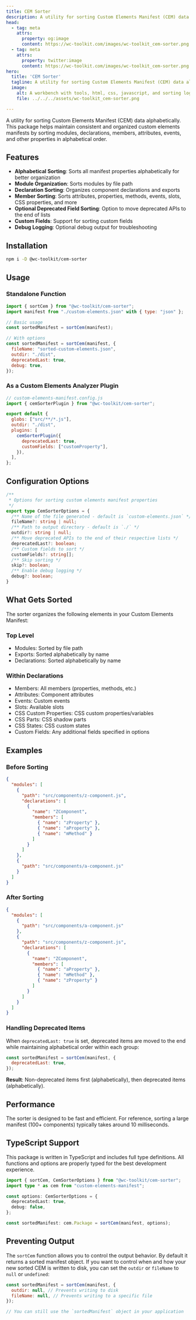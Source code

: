 ```yaml
---
title: CEM Sorter
description: A utility for sorting Custom Elements Manifest (CEM) data alphabetically.
head:
  - tag: meta
    attrs:
      property: og:image
      content: https://wc-toolkit.com/images/wc-toolkit_cem-sorter.png
  - tag: meta
    attrs:
      property: twitter:image
      content: https://wc-toolkit.com/images/wc-toolkit_cem-sorter.png
hero:
  title: 'CEM Sorter'
  tagline: A utility for sorting Custom Elements Manifest (CEM) data alphabetically.
  image:
    alt: A workbench with tools, html, css, javascript, and sorting logos
    file: ../../../assets/wc-toolkit_cem-sorter.png

---
```


A utility for sorting Custom Elements Manifest (CEM) data alphabetically. 
This package helps maintain consistent and organized custom elements manifests by sorting modules, declarations, members, attributes, events, and other properties in alphabetical order.

## Features

- **Alphabetical Sorting**: Sorts all manifest properties alphabetically for better organization
- **Module Organization**: Sorts modules by file path
- **Declaration Sorting**: Organizes component declarations and exports
- **Member Sorting**: Sorts attributes, properties, methods, events, slots, CSS properties, and more
- **Optional Deprecated Field Sorting**: Option to move deprecated APIs to the end of lists
- **Custom Fields**: Support for sorting custom fields
- **Debug Logging**: Optional debug output for troubleshooting

## Installation

```bash
npm i -D @wc-toolkit/cem-sorter
```

## Usage

### Standalone Function

```javascript
import { sortCem } from "@wc-toolkit/cem-sorter";
import manifest from "./custom-elements.json" with { type: "json" };

// Basic usage
const sortedManifest = sortCem(manifest);

// With options
const sortedManifest = sortCem(manifest, {
  fileName: "sorted-custom-elements.json",
  outdir: "./dist",
  deprecatedLast: true,
  debug: true,
});
```

### As a Custom Elements Analyzer Plugin

```javascript
// custom-elements-manifest.config.js
import { cemSorterPlugin } from "@wc-toolkit/cem-sorter";

export default {
  globs: ["src/**/*.js"],
  outdir: "./dist",
  plugins: [
    cemSorterPlugin({
      deprecatedLast: true,
      customFields: ["customProperty"],
    }),
  ],
};
```

## Configuration Options

```ts
/**
 * Options for sorting custom elements manifest properties
 */
export type CemSorterOptions = {
  /** Name of the file generated - default is `custom-elements.json` */
  fileName?: string | null;
  /** Path to output directory - default is `./` */
  outdir?: string | null;
  /** Move deprecated APIs to the end of their respective lists */
  deprecatedLast?: boolean;
  /** Custom fields to sort */
  customFields?: string[];
  /** Skip sorting */
  skip?: boolean;
  /** Enable debug logging */
  debug?: boolean;
}
```

## What Gets Sorted

The sorter organizes the following elements in your Custom Elements Manifest:

### Top Level

- Modules: Sorted by file path
- Exports: Sorted alphabetically by name
- Declarations: Sorted alphabetically by name

### Within Declarations

- Members: All members (properties, methods, etc.)
- Attributes: Component attributes
- Events: Custom events
- Slots: Available slots
- CSS Custom Properties: CSS custom properties/variables
- CSS Parts: CSS shadow parts
- CSS States: CSS custom states
- Custom Fields: Any additional fields specified in options

## Examples

### Before Sorting

```json
{
  "modules": [
    {
      "path": "src/components/z-component.js",
      "declarations": [
        {
          "name": "ZComponent",
          "members": [
            { "name": "zProperty" },
            { "name": "aProperty" },
            { "name": "mMethod" }
          ]
        }
      ]
    },
    {
      "path": "src/components/a-component.js"
    }
  ]
}
```

### After Sorting

```json
{
  "modules": [
    {
      "path": "src/components/a-component.js"
    },
    {
      "path": "src/components/z-component.js",
      "declarations": [
        {
          "name": "ZComponent",
          "members": [
            { "name": "aProperty" },
            { "name": "mMethod" },
            { "name": "zProperty" }
          ]
        }
      ]
    }
  ]
}
```

### Handling Deprecated Items

When `deprecatedLast: true` is set, deprecated items are moved to the end while maintaining alphabetical order within each group:

```javascript
const sortedManifest = sortCem(manifest, {
  deprecatedLast: true,
});
```

**Result**: Non-deprecated items first (alphabetically), then deprecated items (alphabetically).

## Performance

The sorter is designed to be fast and efficient. For reference, sorting a large manifest (100+ components) typically takes around 10 milliseconds.

## TypeScript Support

This package is written in TypeScript and includes full type definitions. All functions and options are properly typed for the best development experience.

```typescript
import { sortCem, CemSorterOptions } from "@wc-toolkit/cem-sorter";
import type * as cem from "custom-elements-manifest";

const options: CemSorterOptions = {
  deprecatedLast: true,
  debug: false,
};

const sortedManifest: cem.Package = sortCem(manifest, options);
```

## Preventing Output

The `sortCem` function allows you to control the output behavior. By default it returns a sorted manifest object. If you want to control when and how your new sorted CEM is written to disk, you can set the `outdir` or `fileName` to `null` or `undefined`:

```js
const sortedManifest = sortCem(manifest, {
  outdir: null, // Prevents writing to disk
  fileName: null, // Prevents writing to a specific file
});

// You can still use the `sortedManifest` object in your application
```

